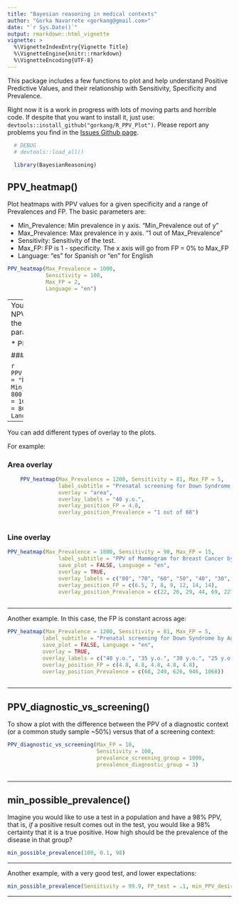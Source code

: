 ```yaml
---
title: "Bayesian reasoning in medical contexts"
author: "Gorka Navarrete <gorkang@gmail.com>"
date: "`r Sys.Date()`"
output: rmarkdown::html_vignette
vignette: >
  %\VignetteIndexEntry{Vignette Title}
  %\VignetteEngine{knitr::rmarkdown}
  %\VignetteEncoding{UTF-8}
---
```


This package includes a few functions to plot and help understand Positive Predictive Values, and their relationship with Sensitivity, Specificity and Prevalence.  

Right now it is a work in progress with lots of moving parts and horrible code. If despite that you want to install it, just use: `devtools::install_github("gorkang/R_PPV_Plot")`. Please report any problems you find in the [Issues Github page](https://github.com/gorkang/R_PPV_Plot/issues).  

```r
  # DEBUG
  # devtools::load_all()

  library(BayesianReasoning)
```


## PPV_heatmap()

Plot heatmaps with PPV values for a given specificity and a range of Prevalences and FP. The basic parameters are:

* Min_Prevalence: Min prevalence in y axis. "Min_Prevalence out of y"
* Max_Prevalence: Max prevalence in y axis. "1 out of Max_Prevalence"
* Sensitivity: Sensitivity of the test. 
* Max_FP: FP is 1 - specificity. The x axis will go from FP = 0% to Max_FP
* Language: "es" for Spanish or "en" for English  

```r
PPV_heatmap(Max_Prevalence = 1000, 
            Sensitivity = 100, 
            Max_FP = 2, 
            Language = "en")
```

--- 
You can also plot an NPV heatmap with the PPV_NPV parameter:

* PPV_NPV = "NPV"

### NPV

```r
PPV_heatmap(PPV_NPV = "NPV",
            Min_Prevalence = 800,
            Max_Prevalence = 1000, 
            Sensitivity = 80, 
            Max_FP = 5, 
            Language = "en")
```


--- 

You can add different types of overlay to the plots. 

For example:  


### Area overlay

```r

    PPV_heatmap(Max_Prevalence = 1200, Sensitivity = 81, Max_FP = 5,
                label_subtitle = "Prenatal screening for Down Syndrome by Age",
                overlay = "area",
                overlay_labels = "40 y.o.",
                overlay_position_FP = 4.8,
                overlay_position_Prevalence = "1 out of 68")
        

```



### Line overlay

```r

PPV_heatmap(Max_Prevalence = 1800, Sensitivity = 90, Max_FP = 15, 
                label_subtitle = "PPV of Mammogram for Breast Cancer by Age",
                save_plot = FALSE, Language = "en", 
                overlay = TRUE, 
                overlay_labels = c("80", "70", "60", "50", "40", "30", "20  y.o."),
                overlay_position_FP = c(6.5, 7, 8, 9, 12, 14, 14),
                overlay_position_Prevalence = c(22, 26, 29, 44, 69, 227, 1667))
                
```


---   

Another example. In this case, the FP is constant across age:

```r

PPV_heatmap(Max_Prevalence = 1200, Sensitivity = 81, Max_FP = 5,
           label_subtitle = "Prenatal screening for Down Syndrome by Age",
           save_plot = FALSE, Language = "en",
           overlay = TRUE,
           overlay_labels = c("40 y.o.", "35 y.o.", "30 y.o.", "25 y.o.", "20 y.o."),
           overlay_position_FP = c(4.8, 4.8, 4.8, 4.8, 4.8),
           overlay_position_Prevalence = c(68, 249, 626, 946, 1068))
                
```


---   

## PPV_diagnostic_vs_screening()

To show a plot with the difference between the PPV of a diagnostic context (or a common study sample ~50%) versus that of a screening context:  

```r

PPV_diagnostic_vs_screening(Max_FP = 10, 
                            Sensitivity = 100, 
                            prevalence_screening_group = 1000, 
                            prevalence_diagnostic_group = 3)
                            
```  


---   

## min_possible_prevalence()

Imagine you would like to use a test in a population and have a 98% PPV, that is, *if* a positive result comes out in the test, you would like a 98% certainty that it is a true positive. How high should be the prevalence of the disease in that group?  

```r
min_possible_prevalence(100, 0.1, 98)
```

--- 

Another example, with a very good test, and lower expectations:  

```r
min_possible_prevalence(Sensitivity = 99.9, FP_test = .1, min_PPV_desired = 70)
```

--- 
